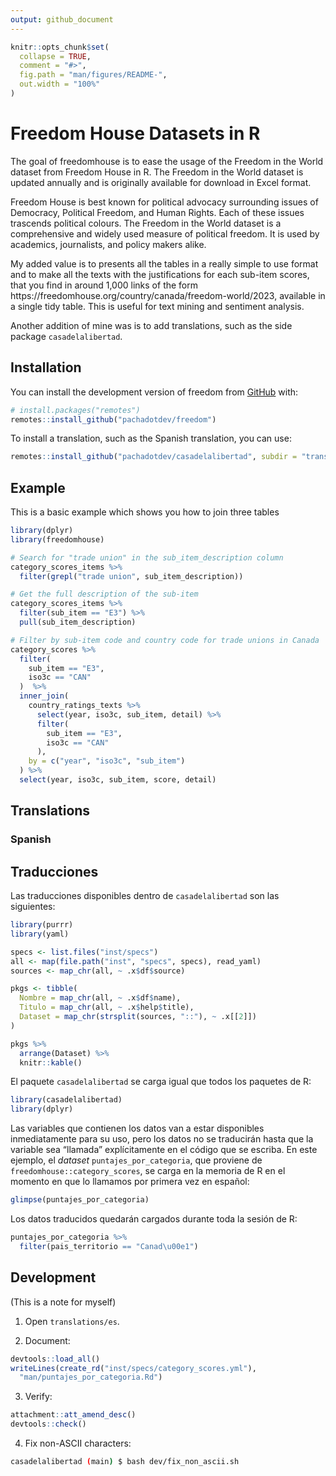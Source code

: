 ```yaml
---
output: github_document
---
```


<!-- README.md is generated from README.Rmd. Please edit that file -->

```r
knitr::opts_chunk$set(
  collapse = TRUE,
  comment = "#>",
  fig.path = "man/figures/README-",
  out.width = "100%"
)
```

# Freedom House Datasets in R

<!-- badges: start -->
<!-- badges: end -->

The goal of freedomhouse is to ease the usage of the Freedom in the World
dataset from Freedom House in R. The Freedom in the World dataset is updated
annually and is originally available for download in Excel format.

Freedom House is best known for political advocacy surrounding issues of 
Democracy, Political Freedom, and Human Rights. Each of these issues trascends
political colours. The Freedom in the World dataset is a comprehensive and
widely used measure of political freedom. It is used by academics, journalists,
and policy makers alike.

My added value is to presents all the tables in a really simple to use format
and to make all the texts with the justifications for each sub-item scores,
that you find in around 1,000 links of the form 
https://freedomhouse.org/country/canada/freedom-world/2023, available in a
single tidy table. This is useful for text mining and sentiment analysis.

Another addition of mine was is to add translations, such as the side package
`casadelalibertad`.

## Installation

You can install the development version of freedom from [GitHub](https://github.com/) with:

``` r
# install.packages("remotes")
remotes::install_github("pachadotdev/freedom")
```

To install a translation, such as the Spanish translation, you can use:

```r
remotes::install_github("pachadotdev/casadelalibertad", subdir = "translations/es")
```

## Example

This is a basic example which shows you how to join three tables

```r
library(dplyr)
library(freedomhouse)

# Search for "trade union" in the sub_item_description column
category_scores_items %>%
  filter(grepl("trade union", sub_item_description))

# Get the full description of the sub-item
category_scores_items %>%
  filter(sub_item == "E3") %>%
  pull(sub_item_description)

# Filter by sub-item code and country code for trade unions in Canada
category_scores %>%
  filter(
    sub_item == "E3",
    iso3c == "CAN"
  )  %>%
  inner_join(
    country_ratings_texts %>%
      select(year, iso3c, sub_item, detail) %>%
      filter(
        sub_item == "E3",
        iso3c == "CAN"
      ),
    by = c("year", "iso3c", "sub_item")
  ) %>%
  select(year, iso3c, sub_item, score, detail)
```

## Translations

### Spanish

## Traducciones

Las traducciones disponibles dentro de `casadelalibertad` son las siguientes:

```r
library(purrr)
library(yaml)

specs <- list.files("inst/specs")
all <- map(file.path("inst", "specs", specs), read_yaml)
sources <- map_chr(all, ~ .x$df$source)

pkgs <- tibble(
  Nombre = map_chr(all, ~ .x$df$name),
  Titulo = map_chr(all, ~ .x$help$title),
  Dataset = map_chr(strsplit(sources, "::"), ~ .x[[2]])
)

pkgs %>%
  arrange(Dataset) %>%
  knitr::kable()
```

El paquete `casadelalibertad` se carga igual que todos los paquetes de R: 

```r
library(casadelalibertad)
library(dplyr)
```

Las variables que contienen los datos van a estar disponibles inmediatamente
para su uso, pero los datos no se traducirán hasta que la variable sea "llamada"
explícitamente en el código que se escriba. En este ejemplo, el _dataset_
`puntajes_por_categoria`, que proviene de `freedomhouse::category_scores`, se 
carga en la memoria de R en el momento en que lo llamamos por primera vez en 
español:

```r
glimpse(puntajes_por_categoria)
```

Los datos traducidos quedarán cargados durante toda la sesión de R:

```r
puntajes_por_categoria %>%
  filter(pais_territorio == "Canad\u00e1")
```

## Development

(This is a note for myself)

1. Open `translations/es`.

2. Document:

```r
devtools::load_all()
writeLines(create_rd("inst/specs/category_scores.yml"),
  "man/puntajes_por_categoria.Rd")
```

3. Verify:

```r
attachment::att_amend_desc()
devtools::check()
```

4. Fix non-ASCII characters:

```bash
casadelalibertad (main) $ bash dev/fix_non_ascii.sh 
```

